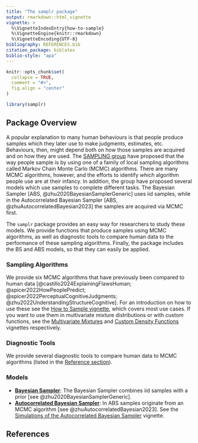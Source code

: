 ```yaml
---
title: "The samplr package"
output: rmarkdown::html_vignette
vignette: >
  %\VignetteIndexEntry{how-to-sample}
  %\VignetteEngine{knitr::rmarkdown}
  %\VignetteEncoding{UTF-8}
bibliography: REFERENCES.bib
citation_package: biblatex
biblio-style: "apa"
---
```


```r
knitr::opts_chunk$set(
  collapse = TRUE,
  comment = "#>",
  fig.align = "center"
)
```

```r
library(samplr)
```
## Package Overview
A popular explanation to many human behaviours is that people produce samples which they later use to make judgments, estimates, etc. Behaviours, then, might depend both on how those samples are acquired and on how they are used. The [SAMPLING group](https://sampling.warwick.ac.uk) have proposed that the way people sample is by using one of a family of local sampling algorithms called Markov Chain Monte Carlo (MCMC) algorithms. There are many MCMC algorithms, however, and the efforts to identify *which* algorithm people use are at their infancy. In addition, the group have proposed several models which use samples to complete different tasks. The Bayesian Sampler [ABS, @zhu2020BayesianSamplerGeneric] uses iid samples, while in the Autocorrelated Bayesian Sampler [ABS, @zhuAutocorrelatedBayesian2023] the samples are acquired via MCMC first. 

The `samplr` package provides an easy way for researchers to study these models. We provide functions that produce samples using MCMC algorithms, as well as diagnostic tools to compare human data to the performance of these sampling algorithms. Finally, the package includes the BS and ABS models, so that they can easily be applied. 

### Sampling Algorithms
We provide six MCMC algorithms that have previously been compared to human data [@castillo2024ExplainingFlawsHuman; @spicer2022HowPeoplePredict; @spicer2022PerceptualCognitiveJudgments; @zhu2022UnderstandingStructureCognitive]. For an introduction on how to use these see the [How to Sample vignette](how-to-sample.html), which covers most use cases. If you want to use them in multivariate mixture distributions or with custom functions, see the [Multivariate Mixtures](multivariate-mixtures.html) and [Custom Density Functions](custom-density-functions.html) vignettes respectively. 

### Diagnostic Tools
We provide several diagnostic tools to compare human data to MCMC algorithms (listed in the [Reference section](../reference/index.html)). 

### Models
* **[Bayesian Sampler](../reference/Bayesian_Sampler.html)**: The Bayesian Sampler combines iid samples with a prior [see @zhu2020BayesianSamplerGeneric]. 
* **[Autocorrelated Bayesian Sampler](../reference/Zhu23ABS.html)**: In ABS samples originate from an MCMC algorithm [see @zhuAutocorrelatedBayesian2023]. See the [Simulations of the Autocorrelated Bayesian Sampler](Simulations-of-the-Autocorrelated-Bayesian-Sampler.html) vignette.

## References